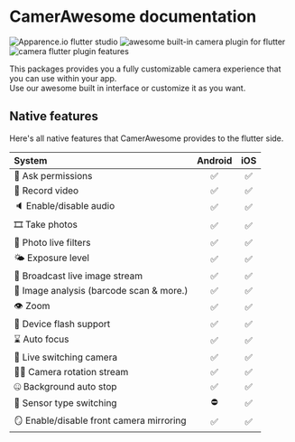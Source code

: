 # CamerAwesome documentation

<Image src="https://github.com/Apparence-io/camera_awesome/blob/master/docs/img/apparence.png?raw=true" alt="Apparence.io flutter studio" />
<Image src="https://github.com/Apparence-io/camera_awesome/blob/master/docs/img/preview.png?raw=true" alt="awesome built-in camera plugin for flutter" />
<Image src="https://github.com/Apparence-io/camera_awesome/blob/master/docs/img/features.png?raw=true" alt="camera flutter plugin features" />

This packages provides you a fully customizable camera experience that you can use within your app. <br/>
Use our awesome built in interface or customize it as you want. 


## Native features
Here's all native features that CamerAwesome provides to the flutter side.

| System                                   | Android |  iOS  |
| :--------------------------------------- | :-----: | :---: |
| 🔖 Ask permissions                       |    ✅    |   ✅   |
| 🎥 Record video                          |    ✅    |   ✅   |
| 🔈 Enable/disable audio                  |    ✅    |   ✅   |
| 🎞 Take photos                           |    ✅    |   ✅   |
| 🌆 Photo live filters                    |    ✅    |   ✅   |
| 🌤 Exposure level                        |    ✅    |   ✅   |
| 📡 Broadcast live image stream           |    ✅    |   ✅   |
| 🧪 Image analysis (barcode scan & more.) |    ✅    |   ✅   |
| 👁 Zoom                                  |    ✅    |   ✅   |
| 📸 Device flash support                  |    ✅    |   ✅   |
| ⌛️ Auto focus                            |    ✅    |   ✅   |
| 📲 Live switching camera                 |    ✅    |   ✅   |
| 😵‍💫 Camera rotation stream                |    ✅    |   ✅   |
| 🤐 Background auto stop                  |    ✅    |   ✅   |
| 🔀 Sensor type switching                 |    ⛔️    |   ✅   |
| 🪞 Enable/disable front camera mirroring |    ✅    |   ✅   |
